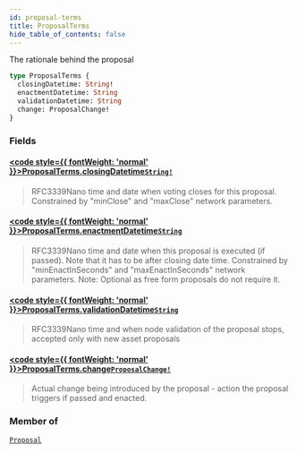 ```yaml
---
id: proposal-terms
title: ProposalTerms
hide_table_of_contents: false
---
```








The rationale behind the proposal

```graphql
type ProposalTerms {
  closingDatetime: String!
  enactmentDatetime: String
  validationDatetime: String
  change: ProposalChange!
}
```


### Fields

#### [<code style={{ fontWeight: 'normal' }}>ProposalTerms.<b>closingDatetime</b></code>](#)<Bullet />[`String!`](/docs/testnet/graphql/scalars/string) <Badge class="secondary" text="non-null"/> <Badge class="secondary" text="scalar"/>
> RFC3339Nano time and date when voting closes for this proposal.
Constrained by "minClose" and "maxClose" network parameters.
> 

#### [<code style={{ fontWeight: 'normal' }}>ProposalTerms.<b>enactmentDatetime</b></code>](#)<Bullet />[`String`](/docs/testnet/graphql/scalars/string) <Badge class="secondary" text="scalar"/>
> RFC3339Nano time and date when this proposal is executed (if passed). Note that it has to be after closing date time.
Constrained by "minEnactInSeconds" and "maxEnactInSeconds" network parameters.
Note: Optional as free form proposals do not require it.
> 

#### [<code style={{ fontWeight: 'normal' }}>ProposalTerms.<b>validationDatetime</b></code>](#)<Bullet />[`String`](/docs/testnet/graphql/scalars/string) <Badge class="secondary" text="scalar"/>
> RFC3339Nano time and when node validation of the proposal stops, accepted only with new asset proposals
> 

#### [<code style={{ fontWeight: 'normal' }}>ProposalTerms.<b>change</b></code>](#)<Bullet />[`ProposalChange!`](/docs/testnet/graphql/unions/proposal-change) <Badge class="secondary" text="non-null"/> <Badge class="secondary" text="union"/>
> Actual change being introduced by the proposal - action the proposal triggers if passed and enacted.
> 



### Member of

[`Proposal`](/docs/testnet/graphql/objects/proposal)  <Badge class="secondary" text="object"/>



